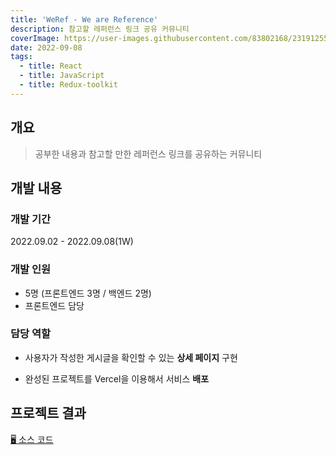 ```yaml
---
title: 'WeRef - We are Reference'
description: 참고할 레퍼런스 링크 공유 커뮤니티
coverImage: https://user-images.githubusercontent.com/83802168/231912556-9d5663c2-d2ee-419a-9a31-0edfc40e1151.png
date: 2022-09-08
tags:
  - title: React
  - title: JavaScript
  - title: Redux-toolkit
---
```


## 개요

> 공부한 내용과 참고할 만한 레퍼런스 링크를 공유하는 커뮤니티

## 개발 내용

### 개발 기간

2022.09.02 - 2022.09.08(1W)

### 개발 인원

- 5명 (프론트엔드 3명 / 백엔드 2명)
- 프론트엔드 담당

### 담당 역할

- 사용자가 작성한 게시글을 확인할 수 있는 **상세 페이지** 구현

- 완성된 프로젝트를 Vercel을 이용해서 서비스 **배포**

## 프로젝트 결과

[🖥️ 소스 코드](https://github.com/woongsnote/weref)
